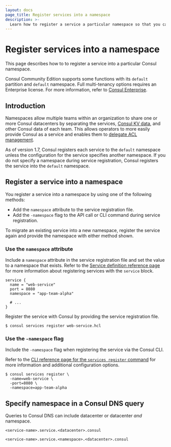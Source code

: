 ```yaml
---
layout: docs
page_title: Register services into a namespace
description: >-
  Learn how to register a service a particular namespace so that you can use Consul DNS to address it securely.
---
```


# Register services into a namespace

This page describes how to to register a service into a particular Consul namespace.

Consul Community Edition supports some functions with its `default` partition and `default` namespace. Full multi-tenancy options requires an Enterprise license. For more information, refer to [Consul Enterprise](/consul/docs/enterprise).

## Introduction

Namespaces allow multiple teams within an organization to share one or more
Consul datacenters by separating the services, [Consul KV data](/consul/docs/automate/kv), and other Consul
data of each team. This allows operators to more easily provide
Consul as a service and enables them to [delegate ACL
management](/consul/tutorials/namespaces/namespaces-secure-shared-access).

As of version 1.7, Consul registers each service to the `default` namespace unless the configuration for the service specifies another namespace. If you do not specify a namespace during service registration, Consul registers the service into the `default` namespace.

## Register a service into a namespace

You register a service into a namespace by using one of the following methods:

- Add the `namespace` attribute to the service registration file.
- Add the `-namespace` flag to the API call or CLI command during service registration.

To migrate an existing service into a new namespace, register the service again and provide the namespace with either method shown.

### Use the `namespace` attribute

Include a `namespace` attribute in the service registration file and set the value to a namespace that exists. Refer to the [Service definition reference page](/consul/docs/reference/service) for more information about registering services with the `service` block.

<CodeBlockConfig filename="web-service.hcl" highlight="4">

```hcl
service {
  name = "web-service"
  port = 8080
  namespace = "app-team-alpha"

  # ...
}
```

</CodeBlockConfig>

Register the service with Consul by providing the service registration file.

```shell-session
$ consul services register web-service.hcl
```

### Use the `-namespace` flag

Include the `-namespace` flag when registering the service via the Consul CLI.

Refer to the [CLI reference page for the `services register` command](/consul/commands/services/register) for more information and additional configuration options.

```shell-session
$ consul services register \
  -name=web-service \
  -port=8080 \
  -namespace=app-team-alpha
```


## Specify namespace in a Consul DNS query

Queries to Consul DNS can include datacenter or datacenter _and_ namespace.

<Tabs>

<Tab heading="Format with datacenter only" group="datacenter-only">

`<service-name>.service.<datacenter>.consul`

</Tab>

<Tab heading="Format with datacenter and namespace" group="datacenter-and-namespace">

`<service-name>.service.<namespace>.<datacenter>.consul`

</Tab>

</Tabs>